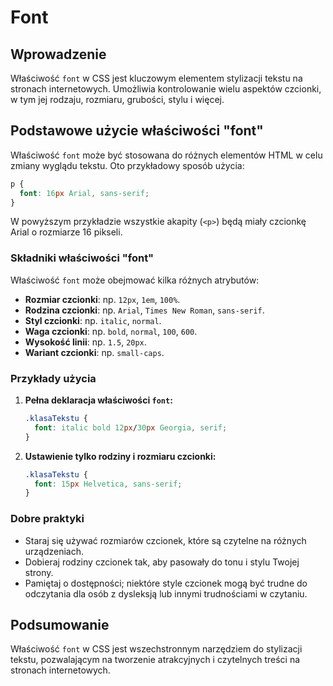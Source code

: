 # <span id='font'>Font</span>

## Wprowadzenie

Właściwość `font` w CSS jest kluczowym elementem stylizacji tekstu na stronach internetowych. Umożliwia kontrolowanie wielu aspektów czcionki, w tym jej rodzaju, rozmiaru, grubości, stylu i więcej.

## Podstawowe użycie właściwości "font"

Właściwość `font` może być stosowana do różnych elementów HTML w celu zmiany wyglądu tekstu. Oto przykładowy sposób użycia:

```css
p {
  font: 16px Arial, sans-serif;
}
```

W powyższym przykładzie wszystkie akapity (`<p>`) będą miały czcionkę Arial o rozmiarze 16 pikseli.

### Składniki właściwości "font"

Właściwość `font` może obejmować kilka różnych atrybutów:

- **Rozmiar czcionki**: np. `12px`, `1em`, `100%`.
- **Rodzina czcionki**: np. `Arial`, `Times New Roman`, `sans-serif`.
- **Styl czcionki**: np. `italic`, `normal`.
- **Waga czcionki**: np. `bold`, `normal`, `100`, `600`.
- **Wysokość linii**: np. `1.5`, `20px`.
- **Wariant czcionki**: np. `small-caps`.

### Przykłady użycia

1. **Pełna deklaracja właściwości `font`:**

   ```css
   .klasaTekstu {
     font: italic bold 12px/30px Georgia, serif;
   }
   ```

2. **Ustawienie tylko rodziny i rozmiaru czcionki:**

   ```css
   .klasaTekstu {
     font: 15px Helvetica, sans-serif;
   }
   ```

### Dobre praktyki

- Staraj się używać rozmiarów czcionek, które są czytelne na różnych urządzeniach.
- Dobieraj rodziny czcionek tak, aby pasowały do tonu i stylu Twojej strony.
- Pamiętaj o dostępności; niektóre style czcionek mogą być trudne do odczytania dla osób z dysleksją lub innymi trudnościami w czytaniu.

## Podsumowanie

Właściwość `font` w CSS jest wszechstronnym narzędziem do stylizacji tekstu, pozwalającym na tworzenie atrakcyjnych i czytelnych treści na stronach internetowych.
